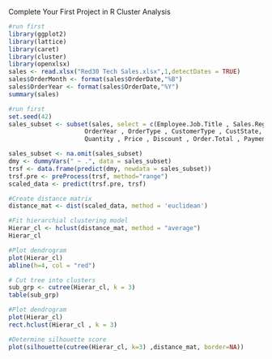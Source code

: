 Complete Your First Project in R
Cluster Analysis

```{r}
#run first
library(ggplot2)
library(lattice)
library(caret)
library(cluster)
library(openxlsx)
sales <- read.xlsx("Red30 Tech Sales.xlsx",1,detectDates = TRUE)
sales$OrderMonth <- format(sales$OrderDate,"%B")
sales$OrderYear <- format(sales$OrderDate,"%Y")
summary(sales)
```



```{r}
#run first
set.seed(42)
sales_subset <- subset(sales, select = c(Employee.Job.Title , Sales.Region , OrderMonth,
                     OrderYear , OrderType , CustomerType , CustState, ProdCategory,
                     Quantity , Price , Discount , Order.Total , Payment.Plan, Payment.Status))

sales_subset <- na.omit(sales_subset)
dmy <- dummyVars(" ~ .", data = sales_subset)
trsf <- data.frame(predict(dmy, newdata = sales_subset))
trsf.pre <- preProcess(trsf, method="range")
scaled_data <- predict(trsf.pre, trsf)
```


```{r}
#Create distance matrix
distance_mat <- dist(scaled_data, method = 'euclidean')
```

```{r}
#Fit hierarchial clustering model
Hierar_cl <- hclust(distance_mat, method = "average")
Hierar_cl
```

```{r fig.width=12, fig.height=10}
#Plot dendrogram
plot(Hierar_cl)
abline(h=4, col = "red")
```


```{r}
# Cut tree into clusters
sub_grp <- cutree(Hierar_cl, k = 3)
table(sub_grp)
```


```{r fig.width=12, fig.height=10}
#Plot dendrogram
plot(Hierar_cl)
rect.hclust(Hierar_cl , k = 3)
```


```{r fig.width=10, fig.height=8}
#Determine silhouette score
plot(silhouette(cutree(Hierar_cl, k=3) ,distance_mat, border=NA)) 
```

